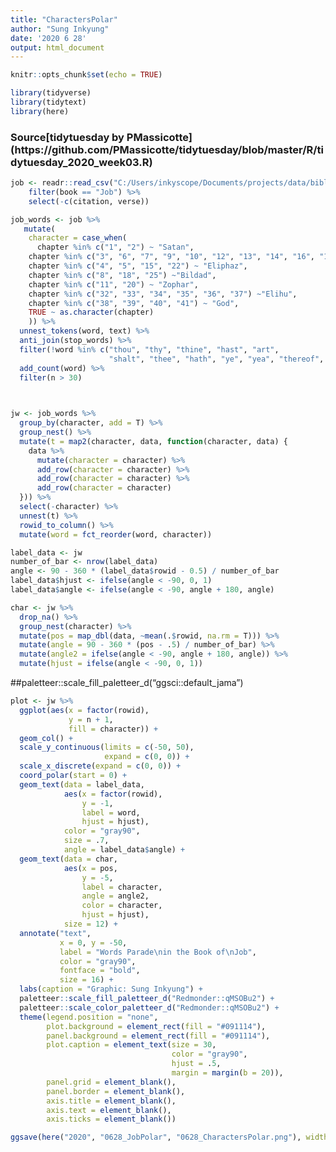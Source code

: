 ```yaml
---
title: "CharactersPolar"
author: "Sung Inkyung"
date: '2020 6 28'
output: html_document
---
```


```r
knitr::opts_chunk$set(echo = TRUE)
```

```r
library(tidyverse)
library(tidytext)
library(here)
```
### Source[tidytuesday by PMassicotte] (https://github.com/PMassicotte/tidytuesday/blob/master/R/tidytuesday_2020_week03.R)

```r
job <- readr::read_csv("C:/Users/inkyscope/Documents/projects/data/bible_kjv_new.csv") %>% 
    filter(book == "Job") %>% 
    select(-c(citation, verse)) 
```


```r
job_words <- job %>%
   mutate(
    character = case_when(
      chapter %in% c("1", "2") ~ "Satan",
    chapter %in% c("3", "6", "7", "9", "10", "12", "13", "14", "16", "17", "19", "21", "23", "24", "26", "27", "28", "29", "30", "31", "42") ~ "Job",
    chapter %in% c("4", "5", "15", "22") ~ "Eliphaz",
    chapter %in% c("8", "18", "25") ~"Bildad",
    chapter %in% c("11", "20") ~ "Zophar",
    chapter %in% c("32", "33", "34", "35", "36", "37") ~"Elihu",
    chapter %in% c("38", "39", "40", "41") ~ "God",
    TRUE ~ as.character(chapter)
    )) %>% 
  unnest_tokens(word, text) %>%
  anti_join(stop_words) %>%
  filter(!word %in% c("thou", "thy", "thine", "hast", "art",
                      "shalt", "thee", "hath", "ye", "yea", "thereof", "job", "god", "day", "doth", "canst", "cometh", "wilt", "shouldest", "uz")) %>% 
  add_count(word) %>% 
  filter(n > 30)
 


jw <- job_words %>% 
  group_by(character, add = T) %>% 
  group_nest() %>% 
  mutate(t = map2(character, data, function(character, data) {
    data %>% 
      mutate(character = character) %>% 
      add_row(character = character) %>% 
      add_row(character = character) %>% 
      add_row(character = character)
  })) %>% 
  select(-character) %>% 
  unnest(t) %>% 
  rowid_to_column() %>% 
  mutate(word = fct_reorder(word, character)) 

label_data <- jw
number_of_bar <- nrow(label_data)
angle <- 90 - 360 * (label_data$rowid - 0.5) / number_of_bar
label_data$hjust <- ifelse(angle < -90, 0, 1)
label_data$angle <- ifelse(angle < -90, angle + 180, angle)
```


```r
char <- jw %>% 
  drop_na() %>% 
  group_nest(character) %>% 
  mutate(pos = map_dbl(data, ~mean(.$rowid, na.rm = T))) %>% 
  mutate(angle = 90 - 360 * (pos - .5) / number_of_bar) %>% 
  mutate(angle2 = ifelse(angle < -90, angle + 180, angle)) %>% 
  mutate(hjust = ifelse(angle < -90, 0, 1))
```

##paletteer::scale_fill_paletteer_d("ggsci::default_jama")
```r
plot <- jw %>% 
  ggplot(aes(x = factor(rowid),
             y = n + 1, 
             fill = character)) +
  geom_col() +
  scale_y_continuous(limits = c(-50, 50), 
                     expand = c(0, 0)) +
  scale_x_discrete(expand = c(0, 0)) +
  coord_polar(start = 0) +
  geom_text(data = label_data,
            aes(x = factor(rowid),
                y = -1, 
                label = word,
                hjust = hjust),
            color = "gray90",
            size = .7,
            angle = label_data$angle) +
  geom_text(data = char,
            aes(x = pos, 
                y = -5,
                label = character,
                angle = angle2,
                color = character,
                hjust = hjust),
            size = 12) +
  annotate("text",
           x = 0, y = -50,
           label = "Words Parade\nin the Book of\nJob",
           color = "gray90",
           fontface = "bold",
           size = 16) +
  labs(caption = "Graphic: Sung Inkyung") +
  paletteer::scale_fill_paletteer_d("Redmonder::qMSOBu2") +
  paletteer::scale_color_paletteer_d("Redmonder::qMSOBu2") +
  theme(legend.position = "none",
        plot.background = element_rect(fill = "#091114"),
        panel.background = element_rect(fill = "#091114"),
        plot.caption = element_text(size = 30,
                                    color = "gray90",
                                    hjust = .5,
                                    margin = margin(b = 20)),
        panel.grid = element_blank(),
        panel.border = element_blank(),
        axis.title = element_blank(),
        axis.text = element_blank(),
        axis.ticks = element_blank())

ggsave(here("2020", "0628_JobPolar", "0628_CharactersPolar.png"), width = 25, height = 25, units = "cm")
  
```

